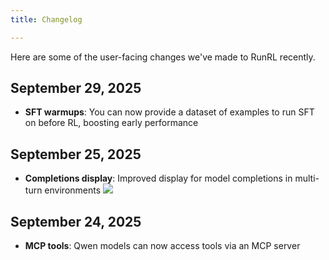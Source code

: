 ```yaml
---
title: Changelog

---
```

Here are some of the user-facing changes we've made to RunRL recently.

## September 29, 2025

- **SFT warmups**: You can now provide a dataset of examples to run SFT on before RL, boosting early performance

## September 25, 2025

- **Completions display**: Improved display for model completions in multi-turn environments
![](images/completions.png)

## September 24, 2025

- **MCP tools**: Qwen models can now access tools via an MCP server